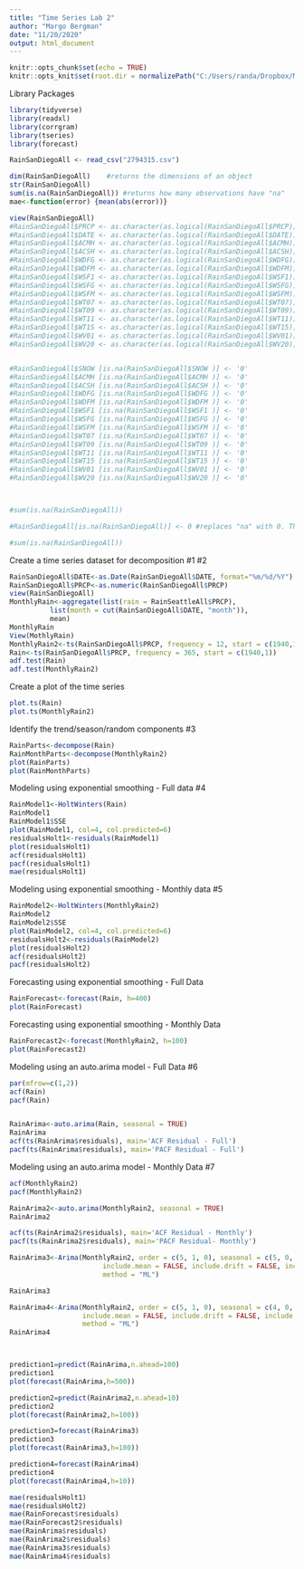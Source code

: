 ```yaml
---
title: "Time Series Lab 2"
author: "Margo Bergman"
date: "11/20/2020"
output: html_document
---
```


```r
knitr::opts_chunk$set(echo = TRUE)
knitr::opts_knit$set(root.dir = normalizePath("C:/Users/randa/Dropbox/Masters/Autumn/TBANLT 540 Applied Regression Analysis/Time Series Lab 2"))
```


Library Packages

```r

library(tidyverse)
library(readxl)
library(corrgram)
library(tseries)
library(forecast)
```


```r
RainSanDiegoAll <- read_csv("2794315.csv")

```

```r
dim(RainSanDiegoAll)    #returns the dimensions of an object
str(RainSanDiegoAll)
sum(is.na(RainSanDiegoAll)) #returns how many observations have "na"
mae<-function(error) {mean(abs(error))}

```


```r

view(RainSanDiegoAll)
#RainSanDiegoAll$PRCP <- as.character(as.logical(RainSanDiegoAll$PRCP))
#RainSanDiegoAll$DATE <- as.character(as.logical(RainSanDiegoAll$DATE))
#RainSanDiegoAll$ACMH <- as.character(as.logical(RainSanDiegoAll$ACMH))
#RainSanDiegoAll$ACSH <- as.character(as.logical(RainSanDiegoAll$ACSH))
#RainSanDiegoAll$WDFG <- as.character(as.logical(RainSanDiegoAll$WDFG))
#RainSanDiegoAll$WDFM <- as.character(as.logical(RainSanDiegoAll$WDFM))
#RainSanDiegoAll$WSF1 <- as.character(as.logical(RainSanDiegoAll$WSF1))
#RainSanDiegoAll$WSFG <- as.character(as.logical(RainSanDiegoAll$WSFG))
#RainSanDiegoAll$WSFM <- as.character(as.logical(RainSanDiegoAll$WSFM))
#RainSanDiegoAll$WT07 <- as.character(as.logical(RainSanDiegoAll$WT07))
#RainSanDiegoAll$WT09 <- as.character(as.logical(RainSanDiegoAll$WT09))
#RainSanDiegoAll$WT11 <- as.character(as.logical(RainSanDiegoAll$WT11))
#RainSanDiegoAll$WT15 <- as.character(as.logical(RainSanDiegoAll$WT15))
#RainSanDiegoAll$WV01 <- as.character(as.logical(RainSanDiegoAll$WV01))
#RainSanDiegoAll$WV20 <- as.character(as.logical(RainSanDiegoAll$WV20))


#RainSanDiegoAll$SNOW [is.na(RainSanDiegoAll$SNOW )] <- '0' 
#RainSanDiegoAll$ACMH [is.na(RainSanDiegoAll$ACMH )] <- '0' 
#RainSanDiegoAll$ACSH [is.na(RainSanDiegoAll$ACSH )] <- '0' 
#RainSanDiegoAll$WDFG [is.na(RainSanDiegoAll$WDFG )] <- '0' 
#RainSanDiegoAll$WDFM [is.na(RainSanDiegoAll$WDFM )] <- '0' 
#RainSanDiegoAll$WSF1 [is.na(RainSanDiegoAll$WSF1 )] <- '0' 
#RainSanDiegoAll$WSFG [is.na(RainSanDiegoAll$WSFG )] <- '0' 
#RainSanDiegoAll$WSFM [is.na(RainSanDiegoAll$WSFM )] <- '0' 
#RainSanDiegoAll$WT07 [is.na(RainSanDiegoAll$WT07 )] <- '0' 
#RainSanDiegoAll$WT09 [is.na(RainSanDiegoAll$WT09 )] <- '0' 
#RainSanDiegoAll$WT11 [is.na(RainSanDiegoAll$WT11 )] <- '0' 
#RainSanDiegoAll$WT15 [is.na(RainSanDiegoAll$WT15 )] <- '0' 
#RainSanDiegoAll$WV01 [is.na(RainSanDiegoAll$WV01 )] <- '0' 
#RainSanDiegoAll$WV20 [is.na(RainSanDiegoAll$WV20 )] <- '0' 



#sum(is.na(RainSanDiegoAll))

#RainSanDiegoAll[is.na(RainSanDiegoAll)] <- 0 #replaces "na" with 0. This is a choice, statistically, but you can't run the regression without it

#sum(is.na(RainSanDiegoAll))


```

Create a time series dataset for decomposition #1 #2

```r

RainSanDiegoAll$DATE<-as.Date(RainSanDiegoAll$DATE, format="%m/%d/%Y")
RainSanDiegoAll$PRCP<-as.numeric(RainSanDiegoAll$PRCP)
view(RainSanDiegoAll)
MonthlyRain<-aggregate(list(rain = RainSeattleAll$PRCP), 
          list(month = cut(RainSanDiegoAll$DATE, "month")), 
          mean)
MonthlyRain
View(MothlyRain)
MonthlyRain2<-ts(RainSanDiegoAll$PRCP, frequency = 12, start = c(1940,1))
Rain<-ts(RainSanDiegoAll$PRCP, frequency = 365, start = c(1940,1))
adf.test(Rain)
adf.test(MonthlyRain2)

```


Create a plot of the time series


```r
plot.ts(Rain)
plot.ts(MonthlyRain2)

```


Identify the trend/season/random components #3

```r
RainParts<-decompose(Rain)
RainMonthParts<-decompose(MonthlyRain2)
plot(RainParts)
plot(RainMonthParts)
```

Modeling using exponential smoothing - Full data #4

```r
RainModel1<-HoltWinters(Rain)
RainModel1
RainModel1$SSE
plot(RainModel1, col=4, col.predicted=6)
residualsHolt1<-residuals(RainModel1)
plot(residualsHolt1)
acf(residualsHolt1)
pacf(residualsHolt1)
mae(residualsHolt1)
```

Modeling using exponential smoothing - Monthly data #5

```r
RainModel2<-HoltWinters(MonthlyRain2)
RainModel2
RainModel2$SSE
plot(RainModel2, col=4, col.predicted=6)
residualsHolt2<-residuals(RainModel2)
plot(residualsHolt2)
acf(residualsHolt2)
pacf(residualsHolt2)

```


Forecasting using exponential smoothing - Full Data

```r
RainForecast<-forecast(Rain, h=400)
plot(RainForecast)
```

Forecasting using exponential smoothing - Monthly Data

```r
RainForecast2<-forecast(MonthlyRain2, h=100)
plot(RainForecast2)
```

Modeling using an auto.arima model - Full Data #6

```r
par(mfrow=c(1,2))
acf(Rain)
pacf(Rain)


RainArima<-auto.arima(Rain, seasonal = TRUE)
RainArima
acf(ts(RainArima$residuals), main='ACF Residual - Full')
pacf(ts(RainArima$residuals), main='PACF Residual - Full')

```


Modeling using an auto.arima model - Monthly Data #7

```r
acf(MonthlyRain2)
pacf(MonthlyRain2)

RainArima2<-auto.arima(MonthlyRain2, seasonal = TRUE)
RainArima2

acf(ts(RainArima2$residuals), main='ACF Residual - Monthly')
pacf(ts(RainArima2$residuals), main='PACF Residual- Monthly')

```


```r
RainArima3<-Arima(MonthlyRain2, order = c(5, 1, 0), seasonal = c(5, 0, 0),
                       include.mean = FALSE, include.drift = FALSE, include.constant =TRUE,
                       method = "ML")

RainArima3

RainArima4<-Arima(MonthlyRain2, order = c(5, 1, 0), seasonal = c(4, 0, 0),
                  include.mean = FALSE, include.drift = FALSE, include.constant =TRUE,
                  method = "ML")
RainArima4



prediction1=predict(RainArima,n.ahead=100)
prediction1
plot(forecast(RainArima,h=500))

prediction2=predict(RainArima2,n.ahead=10)
prediction2
plot(forecast(RainArima2,h=100))

prediction3=forecast(RainArima3)
prediction3
plot(forecast(RainArima3,h=100))

prediction4=forecast(RainArima4)
prediction4
plot(forecast(RainArima4,h=10))


```


```r

mae(residualsHolt1)
mae(residualsHolt2)
mae(RainForecast$residuals)
mae(RainForecast2$residuals)
mae(RainArima$residuals)
mae(RainArima2$residuals)
mae(RainArima3$residuals)
mae(RainArima4$residuals)

```


